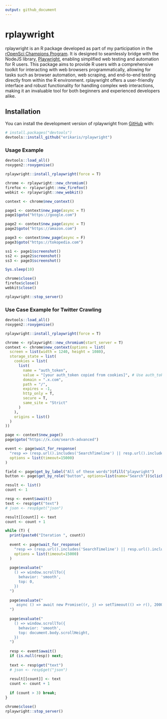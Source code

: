 ```yaml
---
output: github_document
---
```


<!-- README.md is generated from README.Rmd. Please edit that file -->

# rplaywright

rplaywright is an R package developed as part of my participation in the [rOpenSci Champions Program](https://ropensci.org/champions/). It is designed to seamlessly bridge with the NodeJS library, [Playwright](https://playwright.dev/), enabling simplified web testing and automation for R users. This package aims to provide R users with a comprehensive toolkit for interacting with web browsers programmatically, allowing for tasks such as browser automation, web scraping, and end-to-end testing directly from within the R environment. rplaywright offers a user-friendly interface and robust functionality for handling complex web interactions, making it an invaluable tool for both beginners and experienced developers alike.

## Installation

You can install the development version of rplaywright from [GitHub](https://github.com/) with:

``` r
# install.packages("devtools")
devtools::install_github("erikaris/rplaywright")
```

### Usage Example

```r
devtools::load_all()
roxygen2::roxygenise()

rplaywright::install_rplaywright(force = T)

chrome <- rplaywright::new_chromium()
firefox <- rplaywright::new_firefox()
webkit <- rplaywright::new_webkit()

context <- chrome$new_context()

page1 <- context$new_page(async = T)
page1$goto("https://google.com")

page2 <- context$new_page(async = T)
page2$goto("https://amazon.com")

page3 <- context$new_page(async = F)
page3$goto("https://tokopedia.com")

ss1 <- page1$screenshot()
ss2 <- page2$screenshot()
ss3 <- page3$screenshot()

Sys.sleep(10)

chrome$close()
firefox$close()
webkit$close()

rplaywright::stop_server()
```

### Use Case Example for Twitter Crawling

```r
devtools::load_all()
roxygen2::roxygenise()

rplaywright::install_rplaywright(force = T)

chrome <- rplaywright::new_chromium(start_server = T)
context <- chrome$new_context(options = list(
  screen = list(width = 1240, height = 1080),
  storage_state = list(
    cookies = list(
      list(
        name = "auth_token",
        value = "[your auth_token copied from cookies]", # Use auth_token from cookies
        domain = ".x.com",
        path = "/",
        expires = -1,
        http_only = T,
        secure = T,
        same_site = "Strict"
      )
    ),
    origins = list()
  )
))

page <- context$new_page()
page$goto("https://x.com/search-advanced")

event <- page$wait_for_response(
  "resp => (resp.url().includes('SearchTimeline') || resp.url().includes('TweetDetail')) && resp.status() === 200", 
  options = list(timeout=15000)
)

field <- page$get_by_label("All of these words")$fill("playwright")
button <- page$get_by_role("button", options=list(name="Search"))$click()

result <- list()
count <- 1

resp <- event$await()
text <- resp$get("text")
# json <- resp$get("json")

result[[count]] <- text
count <- count + 1

while (T) {
  print(paste0("Iteration ", count))
  
  event <- page$wait_for_response(
    "resp => (resp.url().includes('SearchTimeline') || resp.url().includes('TweetDetail')) && resp.status() === 200", 
    options = list(timeout=15000)
  )
  
  page$evaluate("
    () => window.scrollTo({
      behavior: 'smooth',
      top: 0,
    })
  ")
  
  page$evaluate("
     async () => await new Promise((r, j) => setTimeout(() => r(), 2000))
  ")
  
  page$evaluate("
    () => window.scrollTo({
      behavior: 'smooth',
      top: document.body.scrollHeight,
    })
  ")
  
  resp <- event$await()
  if (is.null(resp)) next;
  
  text <- resp$get("text")
  # json <- resp$get("json")
  
  result[[count]] <- text
  count <- count + 1
  
  if (count > 3) break;
}

chrome$close()
rplaywright::stop_server()
```


